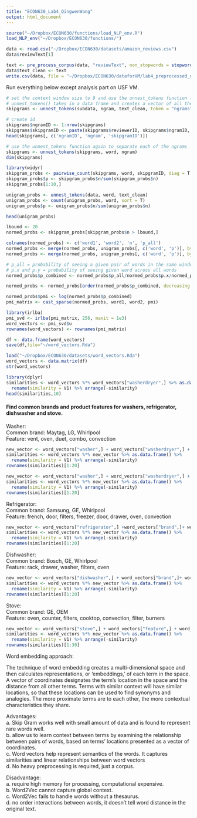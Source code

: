 ```yaml
---
title: "ECON630_Lab4_QingwenWang"
output: html_document
---
```


```r
source("~/Dropbox/ECON630/functions/load_NLP_env.R")
load_NLP_env("~/Dropbox/ECON630/functions/")
```

```r
data <- read.csv("~/Dropbox/ECON630/datasets/amazon_reviews.csv")
data$reviewText[1]
```

```r
text <- pre_process_corpus(data, "reviewText", non_stopwords = stopwords())
data$text_clean <- text
write.csv(data, file = "~/Dropbox/ECON630/dataforVM/lab4_preprocessed_data.csv")
```

Run everything below except analysis part on USF VM.
```r
# set the context window size to 9 and use the unnest_tokens function from the tidytext to separate out the text
# unnest_tokens() takes in a data frame and creates a vector of all the possible ngrams and adds it as a column to the existing data frame
skipgrams <- unnest_tokens(subdata, ngram, text_clean, token = "ngrams", n = 9)

# create id
skipgrams$ngramID <- 1:nrow(skipgrams)
skipgrams$skipgramID <- paste(skipgrams$reviewerID, skipgrams$ngramID, sep = '_')
head(skipgrams[, c('ngramID', 'ngram', 'skipgramID')])
```
```r
# use the unnest_tokens function again to separate each of the ngrams 
skipgrams <- unnest_tokens(skipgrams, word, ngram)
dim(skipgrams)
```

```r
library(widyr)
skipgram_probs <- pairwise_count(skipgrams, word, skipgramID, diag = T, sort = T)
skipgram_probs$p <- skipgram_probs$n/sum(skipgram_probs$n)
skipgram_probs[1:10,]
```
```r
unigram_probs <- unnest_tokens(data, word, text_clean)
unigram_probs <- count(unigram_probs, word, sort = T)
unigram_probs$p <- unigram_probs$n/sum(unigram_probs$n)

head(unigram_probs)
```

```r
lbound <- 20
normed_probs <- skipgram_probs[skipgram_probs$n > lbound,]

colnames(normed_probs) <- c('word1', 'word2', 'n', 'p_all')
normed_probs <- merge(normed_probs, unigram_probs[, c('word', 'p')], by.x = 'word2', by.y = 'word', all.x = T)
normed_probs <- merge(normed_probs, unigram_probs[, c('word', 'p')], by.x = 'word1', by.y = 'word', all.x = T)

# p_all = probability of seeing a given pair of words in the same window across ALL pairs
# p.x and p.y = probability of seeing given word across all words
normed_probs$p_combined <- normed_probs$p_all/normed_probs$p.x/normed_probs$p.y

normed_probs <- normed_probs[order(normed_probs$p_combined, decreasing = T),]

normed_probs$pmi <- log(normed_probs$p_combined)
pmi_matrix <- cast_sparse(normed_probs, word1, word2, pmi)
```

```r
library(irlba)
pmi_svd <- irlba(pmi_matrix, 256, maxit = 1e3)
word_vectors <- pmi_svd$u
rownames(word_vectors) <- rownames(pmi_matrix)
```

```r
df <- data.frame(word_vectors)
save(df,file="~/word_vectors.Rda")
```

```r
load("~/Dropbox/ECON630/datasets/word_vectors.Rda")
word_vectors <- data.matrix(df)
str(word_vectors)
```

```r
library(dplyr)
similarities <- word_vectors %*% word_vectors["washerdryer",] %>% as.data.frame() %>%
  rename(similarity = V1) %>% arrange(-similarity)
head(similarities,10)
```
#### Find common brands and product features for washers, refrigerator, dishwasher and stove.

Washer: <br>
Common brand: Maytag, LG, Whirlpool <br>
Feature: vent, oven, duet, combo, convection <br>
```r
new_vector <- word_vectors["washer",] + word_vectors["washerdryer",] + word_vectors["dryer",] + word_vectors["brand",]
similarities <- word_vectors %*% new_vector %>% as.data.frame() %>%
  rename(similarity = V1) %>% arrange(-similarity)
rownames(similarities)[1:20]
```

```r
new_vector <- word_vectors["washer",] + word_vectors["washerdryer",] + word_vectors["dryer",] + word_vectors["feature",]
similarities <- word_vectors %*% new_vector %>% as.data.frame() %>%
  rename(similarity = V1) %>% arrange(-similarity)
rownames(similarities)[1:20]
```


Refrigerator: <br>
Common brand: Samsung, GE, Whirlpool <br>
Feature: french, door, filters, freezer, door, drawer, oven, convection <br>
```r
new_vector <- word_vectors["refrigerator",] +word_vectors["brand",]+ word_vectors["feature",]
similarities <- word_vectors %*% new_vector %>% as.data.frame() %>%
  rename(similarity = V1) %>% arrange(-similarity)
rownames(similarities)[1:20]
```

Dishwasher: <br>
Common brand: Bosch, GE, Whirlpool <br>
Feature: rack, drawer, washer, filters, oven <br>
```r
new_vector <- word_vectors["dishwasher",] + word_vectors["brand",]+ word_vectors["feature",]
similarities <- word_vectors %*% new_vector %>% as.data.frame() %>%
  rename(similarity = V1) %>% arrange(-similarity)
rownames(similarities)[1:20]
```

Stove: <br>
Common brand: GE, OEM <br>
Feature: oven, counter, filters, cooktop, convection, filter, burners <br>
```r
new_vector <- word_vectors["stove",] + word_vectors["feature",] + word_vectors["brand",] 
similarities <- word_vectors %*% new_vector %>% as.data.frame() %>%
  rename(similarity = V1) %>% arrange(-similarity)
rownames(similarities)[1:30]
```

Word embedding approach: <br>

The technique of word embedding creates a multi-dimensional space and then calculates representations, or ‘embeddings,’ of each term in the space. A vector of coordinates designates the term’s location in the space and the distance from all other terms. Terms with similar context will have similar locations, so that these locations can be used to find synonyms and analogies. The more proximate terms are to each other, the more contextual characteristics they share.

Advantages: <br> 
a. Skip Gram works well with small amount of data and is found to represent rare words well. <br>
b. allow us to learn context between terms by examining the relationship between pairs of words, based on terms' locations presented as a vector of coordinates. <br>
c. Word vectors help represent semantics of the words. It captures similarities and linear relationships between word vectors <br>
d. No heavy preprocessing is required, just a corpus. <br>

Disadvantage: <br> 
a. require high memory for processing, computational expensive. <br> 
b. Word2Vec cannot capture global context. <br>
c. Word2Vec fails to handle words without a thesaurus. <br>
d. no order interactions between words, it doesn't tell word distance in the original text. <br>



